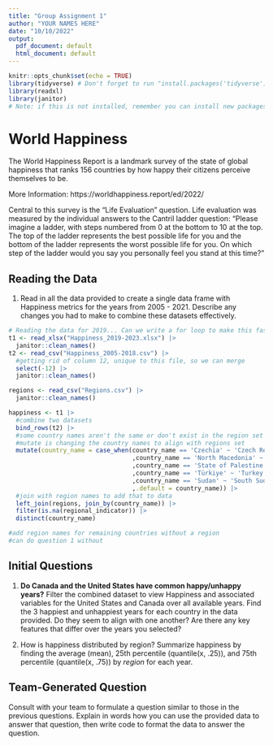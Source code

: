 ```yaml
---
title: "Group Assignment 1"
author: "YOUR NAMES HERE"
date: "10/10/2022"
output:
  pdf_document: default
  html_document: default
---
```


```r
knitr::opts_chunk$set(echo = TRUE)
library(tidyverse) # Don't forget to run "install.packages('tidyverse')"
library(readxl)
library(janitor)
# Note: if this is not installed, remember you can install new packages using install.packages('readxl')
```

# World Happiness
The World Happiness Report is a landmark survey of the state of global happiness that ranks 156 countries by how happy their citizens perceive themselves to be. 

More Information: https://worldhappiness.report/ed/2022/

Central to this survey is the "Life Evaluation" question. Life evaluation was measured by the individual answers to the Cantril ladder question: “Please imagine a ladder, with steps numbered from 0 at the bottom to 10 at the top. The top of the ladder represents the best possible life for you and the bottom of the ladder represents the worst possible life for you. On which step of the ladder would you say you personally feel you stand at this time?”


## Reading the Data
1) Read in all the data provided to create a single data frame with Happiness metrics for the years from 2005 - 2021. Describe any changes you had to make to combine these datasets effectively.

```r

# Reading the data for 2019... Can we write a for loop to make this faster? (ungraded)
t1 <- read_xlsx("Happiness_2019-2023.xlsx") |>
  janitor::clean_names()
t2 <- read_csv("Happiness_2005-2018.csv") |>
  #getting rid of column 12, unique to this file, so we can merge
  select(-12) |>
  janitor::clean_names()

regions <- read_csv("Regions.csv") |>
  janitor::clean_names()

happiness <- t1 |>
  #combine two datasets
  bind_rows(t2) |>
  #some country names aren't the same or don't exist in the region set
  #mutate is changing the country names to align with regions set
  mutate(country_name = case_when(country_name == 'Czechia' ~ 'Czech Republic'
                                  ,country_name == 'North Macedonia' ~ 'Macedonia'
                                  ,country_name == 'State of Palestine' ~ 'Palestinian Territories'
                                  ,country_name == 'Türkiye' ~ 'Turkey'
                                  ,country_name == 'Sudan' ~ 'South Sudan'
                                  ,.default = country_name)) |>
  #join with region names to add that to data
  left_join(regions, join_by(country_name)) |>
  filter(is.na(regional_indicator)) |>
  distinct(country_name)

#add region names for remaining countries without a region
#can do question 1 without
```

## Initial Questions
1) **Do Canada and the United States have common happy/unhappy years?** Filter the combined dataset to view Happiness and associated variables for the United States and Canada over all available years. Find the 3 happiest and unhappiest years for each country in the data provided. Do they seem to align with one another? Are there any key features that differ over the years you selected?

2) How is happiness distributed by region? Summarize happiness by finding the average (mean), 25th percentile (quantile(x, .25)), and 75th percentile (quantile(x, .75))  by *region* for each year. 


## Team-Generated Question
Consult with your team to formulate a question similar to those in the previous questions. Explain in words how you can use the provided data to answer that question, then write code to format the data to answer the question. 



